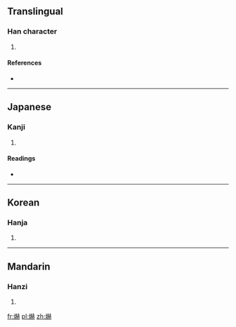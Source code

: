 ==Translingual==

===Han character===
{{Han char|rn=86|rad=火|as=14|sn=18|four=|canj=火土金金 (FGCC)}}

# {{defn|Han|sort=火14}}

====References====
* {{Han ref|kx=0686.020|dkj=19521|dj=1098.230|hdz=32242.150|uh=7200|ud=29184}}

----

==Japanese==

===Kanji===
{{ja-kanji|grade=|rs=火14}}

# {{defn|lang=ja|sort=火14}}

====Readings====
* {{ja-readings|on=[[かく]] (kaku)|kun=[[あかい]] (akai), [[かがやく]] (kagayaku)}}

----

==Korean==

===Hanja===
{{ko-hanja|hangeul=혁|eumhun=|rv=hyeok|mr=hyŏk|y=hyek}}

# {{defn|lang=ko|sort=火14}}

----

==Mandarin==

===Hanzi===
{{cmn-hanzi|pin=[[bó]] ([[bo2]]), [[hè]] ([[he4]])|wg=po<sup>2</sup>, ho<sup>4</sup>}}

# {{defn|lang=cmn|sort=火14}}

[[fr:爀]]
[[pl:爀]]
[[zh:爀]]